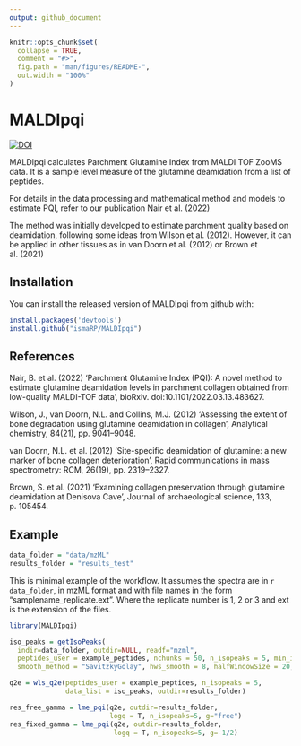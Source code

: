 ```yaml
---
output: github_document
---
```


<!-- README.md is generated from README.Rmd. Please edit that file -->

```r
knitr::opts_chunk$set(
  collapse = TRUE,
  comment = "#>",
  fig.path = "man/figures/README-",
  out.width = "100%"
)
```

# MALDIpqi

<!-- badges: start -->
[![DOI](https://zenodo.org/badge/436219305.svg)](https://zenodo.org/badge/latestdoi/436219305)
<!-- badges: end -->

MALDIpqi calculates Parchment Glutamine Index from MALDI TOF ZooMS data.
It is a sample level measure of the glutamine deamidation from a list of peptides.

For details in the data processing and mathematical method and models to estimate PQI, refer to our publication Nair et al. (2022)

The method was initially developed to estimate parchment quality based on deamidation, following some ideas from Wilson et al. (2012). However, it can be applied in other tissues as in van Doorn et al. (2012) or Brown et al. (2021)

## Installation

You can install the released version of MALDIpqi from github with:

``` r
install.packages('devtools')
install.github("ismaRP/MALDIpqi")
```

## References
Nair, B. et al. (2022) ‘Parchment Glutamine Index (PQI): A novel method to estimate glutamine deamidation levels in parchment collagen obtained from low-quality MALDI-TOF data’, bioRxiv. doi:10.1101/2022.03.13.483627.

Wilson, J., van Doorn, N.L. and Collins, M.J. (2012) ‘Assessing the extent of bone degradation using glutamine deamidation in collagen’, Analytical chemistry, 84(21), pp. 9041–9048.

van Doorn, N.L. et al. (2012) ‘Site-specific deamidation of glutamine: a new marker of bone collagen deterioration’, Rapid communications in mass spectrometry: RCM, 26(19), pp. 2319–2327.

Brown, S. et al. (2021) ‘Examining collagen preservation through glutamine deamidation at Denisova Cave’, Journal of archaeological science, 133, p. 105454.

## Example

```r
data_folder = "data/mzML"
results_folder = "results_test"
```


This is minimal example of the workflow. It assumes the spectra are in `r data_folder`,
in mzML format and with file names in the form "samplename_replicate.ext". Where the replicate number is 1, 2 or 3 and ext is the extension of the files.

```r
library(MALDIpqi)

iso_peaks = getIsoPeaks(
  indir=data_folder, outdir=NULL, readf="mzml",
  peptides_user = example_peptides, nchunks = 50, n_isopeaks = 5, min_isopeaks = 4,
  smooth_method = "SavitzkyGolay", hws_smooth = 8, halfWindowSize = 20, SNR = 1.5)

q2e = wls_q2e(peptides_user = example_peptides, n_isopeaks = 5,
              data_list = iso_peaks, outdir=results_folder)

res_free_gamma = lme_pqi(q2e, outdir=results_folder,
                         logq = T, n_isopeaks=5, g="free")
res_fixed_gamma = lme_pqi(q2e, outdir=results_folder,
                          logq = T, n_isopeaks=5, g=-1/2)

```

